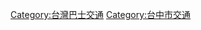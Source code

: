 {{Category_main}}
{{臺灣行政區劃分類導航|公車}}

[[Category:台灣巴士交通|Category:台灣巴士交通]]
[[Category:台中市交通|Category:台中市交通]]